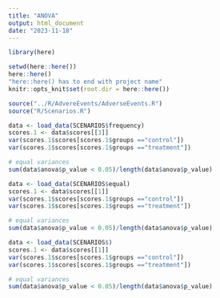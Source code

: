```yaml
---
title: "ANOVA"
output: html_document
date: "2023-11-18"
---
```


```r
library(here)

setwd(here::here())
here::here() 
"here::here() has to end with project name"
knitr::opts_knit$set(root.dir = here::here())

source("../R/AdvereEvents/AdverseEvents.R")
source("R/Scenarios.R")
```

```r
data <- load_data(SCENARIOS$frequency)
scores.1 <- data$scores[[3]]
var(scores.1$scores[scores.1$groups =="control"])
var(scores.1$scores[scores.1$groups =="treatment"])

# equal variances
sum(data$anova$p_value < 0.05)/length(data$anova$p_value)
```


```r
data <- load_data(SCENARIOS$equal)
scores.1 <- data$scores[[1]]
var(scores.1$scores[scores.1$groups =="control"])
var(scores.1$scores[scores.1$groups =="treatment"])

# equal variances
sum(data$anova$p_value < 0.05)/length(data$anova$p_value)
```
```r
data <- load_data(SCENARIOS$)
scores.1 <- data$scores[[1]]
var(scores.1$scores[scores.1$groups =="control"])
var(scores.1$scores[scores.1$groups =="treatment"])

# equal variances
sum(data$anova$p_value < 0.05)/length(data$anova$p_value)
```













